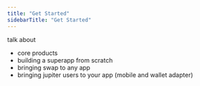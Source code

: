 ```yaml
---
title: "Get Started"
sidebarTitle: "Get Started"
---
```


talk about
- core products
- building a superapp from scratch
- bringing swap to any app
- bringing jupiter users to your app (mobile and wallet adapter)
